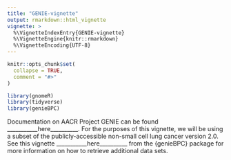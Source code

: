 ```yaml
---
title: "GENIE-vignette"
output: rmarkdown::html_vignette
vignette: >
  %\VignetteIndexEntry{GENIE-vignette}
  %\VignetteEngine{knitr::rmarkdown}
  %\VignetteEncoding{UTF-8}
---
```


```r
knitr::opts_chunk$set(
  collapse = TRUE,
  comment = "#>"
)
```

```r
library(gnomeR)
library(tidyverse)
library(genieBPC)
```



Documentation on AACR Project GENIE can be found ___________here__________. For the purposes of this vignette, we will be using a subset of the publicly-accessible non-small cell lung cancer version 2.0. See this vignette ___________here__________ from the {genieBPC} package for more information on how to retrieve additional data sets. 

